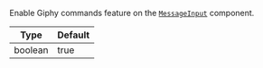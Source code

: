 Enable Giphy commands feature on the [`MessageInput`](../../../ui-components/message_input.mdx) component.

| Type | Default |
| - | - |
| boolean | true |
